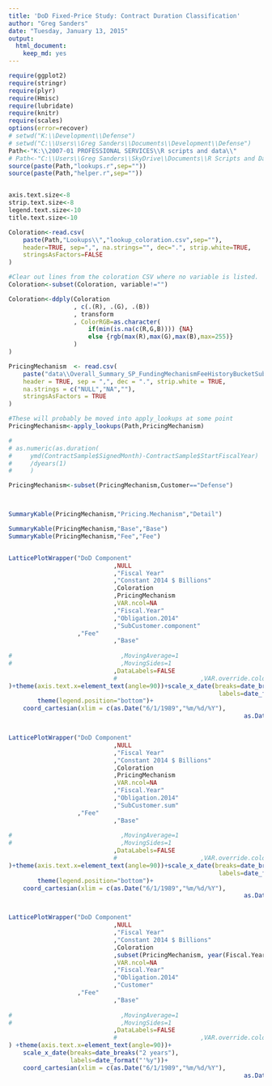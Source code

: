 ```yaml
---
title: 'DoD Fixed-Price Study: Contract Duration Classification'
author: "Greg Sanders"
date: "Tuesday, January 13, 2015"
output: 
  html_document: 
    keep_md: yes
---
```


```r
require(ggplot2)
require(stringr)
require(plyr)
require(Hmisc)
require(lubridate)
require(knitr)
require(scales)
options(error=recover)
# setwd("K:\\Development\\Defense")
# setwd("C:\\Users\\Greg Sanders\\Documents\\Development\\Defense")
Path<-"K:\\2007-01 PROFESSIONAL SERVICES\\R scripts and data\\"
# Path<-"C:\\Users\\Greg Sanders\\SkyDrive\\Documents\\R Scripts and Data SkyDrive\\"
source(paste(Path,"lookups.r",sep=""))
source(paste(Path,"helper.r",sep=""))


axis.text.size<-8
strip.text.size<-8
legend.text.size<-10
title.text.size<-10

Coloration<-read.csv(
    paste(Path,"Lookups\\","lookup_coloration.csv",sep=""),
    header=TRUE, sep=",", na.strings="", dec=".", strip.white=TRUE, 
    stringsAsFactors=FALSE
)

#Clear out lines from the coloration CSV where no variable is listed.
Coloration<-subset(Coloration, variable!="")

Coloration<-ddply(Coloration
                  , c(.(R), .(G), .(B))
                  , transform
                  , ColorRGB=as.character(
                      if(min(is.na(c(R,G,B)))) {NA} 
                      else {rgb(max(R),max(G),max(B),max=255)}
                  )
)


```

```r
PricingMechanism  <- read.csv(
    paste("data\\Overall_Summary_SP_FundingMechanismFeeHistoryBucketSubCustomerPlatform.csv", sep = ""),
    header = TRUE, sep = ",", dec = ".", strip.white = TRUE, 
    na.strings = c("NULL","NA",""),
    stringsAsFactors = TRUE
)

#These will probably be moved into apply_lookups at some point
PricingMechanism<-apply_lookups(Path,PricingMechanism)

# 
# as.numeric(as.duration(
#     ymd(ContractSample$SignedMonth)-ContractSample$StartFiscalYear)
#     /dyears(1)
#     )

PricingMechanism<-subset(PricingMechanism,Customer=="Defense")



SummaryKable(PricingMechanism,"Pricing.Mechanism","Detail")

SummaryKable(PricingMechanism,"Base","Base")
SummaryKable(PricingMechanism,"Fee","Fee")



```

```r

LatticePlotWrapper("DoD Component"
                             ,NULL
                             ,"Fiscal Year"
                             ,"Constant 2014 $ Billions"
                             ,Coloration
                             ,PricingMechanism
                             ,VAR.ncol=NA
                             ,"Fiscal.Year"
                             ,"Obligation.2014"
                             ,"SubCustomer.component"
                   ,"Fee"
                             ,"Base"
                             
#                              ,MovingAverage=1
#                              ,MovingSides=1
                             ,DataLabels=FALSE
                             #                       ,VAR.override.coloration=NA
)+theme(axis.text.x=element_text(angle=90))+scale_x_date(breaks=date_breaks("2 years"),
                                                          labels=date_format("'%y"))+
        theme(legend.position="bottom")+
    coord_cartesian(xlim = c(as.Date("6/1/1989","%m/%d/%Y"),
                                                                 as.Date("6/1/2014","%m/%d/%Y")))



``` 

```r

LatticePlotWrapper("DoD Component"
                             ,NULL
                             ,"Fiscal Year"
                             ,"Constant 2014 $ Billions"
                             ,Coloration
                             ,PricingMechanism
                             ,VAR.ncol=NA
                             ,"Fiscal.Year"
                             ,"Obligation.2014"
                             ,"SubCustomer.sum"
                   ,"Fee"
                             ,"Base"
                             
#                              ,MovingAverage=1
#                              ,MovingSides=1
                             ,DataLabels=FALSE
                             #                       ,VAR.override.coloration=NA
)+theme(axis.text.x=element_text(angle=90))+scale_x_date(breaks=date_breaks("2 years"),
                                                          labels=date_format("'%y"))+
        theme(legend.position="bottom")+
    coord_cartesian(xlim = c(as.Date("6/1/1989","%m/%d/%Y"),
                                                                 as.Date("6/1/2014","%m/%d/%Y")))



``` 



```r

LatticePlotWrapper("DoD Component"
                             ,NULL
                             ,"Fiscal Year"
                             ,"Constant 2014 $ Billions"
                             ,Coloration
                             ,subset(PricingMechanism, year(Fiscal.Year)>1990)
                             ,VAR.ncol=NA
                             ,"Fiscal.Year"
                             ,"Obligation.2014"
                             ,"Customer"
                   ,"Fee"
                             ,"Base"
                             
#                              ,MovingAverage=1
#                              ,MovingSides=1
                             ,DataLabels=FALSE
                             #                       ,VAR.override.coloration=NA
) +theme(axis.text.x=element_text(angle=90))+
    scale_x_date(breaks=date_breaks("2 years"),
                 labels=date_format("'%y"))+
    coord_cartesian(xlim = c(as.Date("6/1/1989","%m/%d/%Y"),
                                                                 as.Date("6/1/2014","%m/%d/%Y")))



``` 
